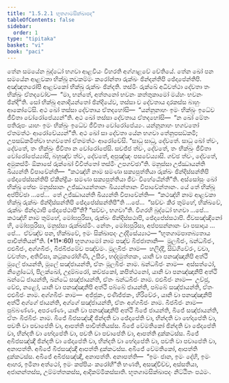 ```yaml
---
title: "1.5.2.1 භූතගාමසික්ඛාපද"
tableOfContents: false
sidebar:
  order: 1
type: "tipitaka"
basket: "vi"
book: "paci"
---
```



<DynamicBreadcrumb />

<Division number="89" book="paci">

<Paragraph number="338" book="paci">
තේන සමයේන බුද්ධෝ භගවා ආළවියං විහරති අග්ගාළවේ චේතියේ. තේන ඛෝ පන සමයේන ආළවකා භික්ඛූ නවකම්මං කරෝන්තා රුක්ඛං ඡින්දන්තිපි ඡේදාපේන්තිපි. අඤ්ඤතරෝපි ආළවකෝ භික්ඛු රුක්ඛං ඡින්දති. තස්මිං රුක්ඛේ අධිවත්ථා දේවතා තං භික්ඛුං ඒතදවෝච—  “මා, භන්තේ, අත්තනෝ භවනං කත්තුකාමෝ මය්හං භවනං ඡින්දී”ති. සෝ භික්ඛු අනාදියන්තෝ ඡින්දියේව, තස්සා ච දේවතාය දාරකස්ස බාහුං ආකෝටේසි. අථ ඛෝ තස්සා දේවතාය ඒතදහෝසි—  “යන්නූනාහං ඉමං භික්ඛුං ඉධේව ජීවිතා වෝරෝපේය්‍යන්”ති. අථ ඛෝ තස්සා දේවතාය ඒතදහෝසි—  “න ඛෝ මේතං පතිරූපං යාහං ඉමං භික්ඛුං ඉධේව ජීවිතා වෝරෝපේය්‍යං. යන්නූනාහං භගවතෝ ඒතමත්ථං ආරෝචේය්‍යන්”ති. අථ ඛෝ සා දේවතා යේන භගවා තේනුපසඞ්කමි; උපසඞ්කමිත්වා භගවතෝ ඒතමත්ථං ආරෝචේසි. “සාධු සාධු, දේවතේ. සාධු ඛෝ ත්වං, දේවතේ, තං භික්ඛුං ජීවිතා න වෝරෝපේසි. සචජ්ජ ත්වං, දේවතේ, තං භික්ඛුං ජීවිතා වෝරෝපේය්‍යාසි, බහුඤ්ච ත්වං, දේවතේ, අපුඤ්ඤං පසවේය්‍යාසි. ගච්ඡ ත්වං, දේවතේ, අමුකස්මිං ඕකාසේ රුක්ඛෝ විවිත්තෝ තස්මිං උපගච්ඡා”ති. මනුස්සා උජ්ඣායන්ති ඛිය්‍යන්ති විපාචේන්ති—  “කථඤ්හි නාම සමණා සක්‍යපුත්තියා රුක්ඛං ඡින්දිස්සන්තිපි ඡේදාපේස්සන්තිපි ඒකින්ද්‍රියං සමණා සක්‍යපුත්තියා ජීවං විහේඨේන්තී”ති.
</Paragraph>

<Paragraph number="339" book="paci">
අස්සෝසුං ඛෝ භික්ඛූ තේසං මනුස්සානං උජ්ඣායන්තානං ඛිය්‍යන්තානං විපාචේන්තානං. යේ තේ භික්ඛූ අප්පිච්ඡා …පේ…  තේ උජ්ඣායන්ති ඛිය්‍යන්ති විපාචේන්ති—  “කථඤ්හි නාම ආළවකා භික්ඛූ රුක්ඛං ඡින්දිස්සන්තිපි ඡේදාපේස්සන්තිපී”ති …පේ…  “සච්චං කිර තුම්හේ, භික්ඛවේ, රුක්ඛං ඡින්දථාපි ඡේදාපේථාපී”ති? “සච්චං, භගවා”ති. විගරහි බුද්ධෝ භගවා …පේ…  කථඤ්හි නාම තුම්හේ, මෝඝපුරිසා, රුක්ඛං ඡින්දිස්සථාපි, ඡේදාපේස්සථාපි. ජීවසඤ්ඤිනෝ හි, මෝඝපුරිසා, මනුස්සා රුක්ඛස්මිං. නේතං, මෝඝපුරිසා, අප්පසන්නානං වා පසාදාය …පේ…  ඒවඤ්ච පන, භික්ඛවේ, ඉමං සික්ඛාපදං උද්දිසේය්‍යාථ—
</Paragraph>

</Division>
<Division number="90" book="paci">

<Paragraph number="340" book="paci">
<Emphasis>“භූතගාමපාතබ්‍යතාය පාචිත්තියන්”</Emphasis>ති. (*11*:<Emphasis>60</Emphasis>)
</Paragraph>

</Division>
<Division number="91" book="paci">

<Paragraph number="341" book="paci">
<Emphasis>භූතගාමෝ</Emphasis> නාම පඤ්ච බීජජාතානි—  මූලබීජං, ඛන්ධබීජං, ඵළුබීජං, අග්ගබීජං, බීජබීජමේව පඤ්චමං.
</Paragraph>

<Paragraph number="342" book="paci">
<Emphasis>මූලබීජං</Emphasis> නාම—  හලිද්දි, සිඞ්ගිවේරං, වචා, වචත්තං, අතිවිසා, කටුකරෝහිණී, උසීරං, භද්දමුත්තකං, යානි වා පනඤ්ඤානිපි අත්ථි මූලේ ජායන්ති, මූලේ සඤ්ජායන්ති, ඒතං මූලබීජං නාම.
</Paragraph>

<Paragraph number="343" book="paci">
<Emphasis>ඛන්ධබීජං</Emphasis> නාම—  අස්සත්ථෝ, නිග්‍රෝධෝ, පිලක්ඛෝ, උදුම්බරෝ, කච්ඡකෝ, කපිත්ථනෝ, යානි වා පනඤ්ඤානිපි අත්ථි ඛන්ධේ ජායන්ති, ඛන්ධේ සඤ්ජායන්ති, ඒතං ඛන්ධබීජං නාම.
</Paragraph>

<Paragraph number="344" book="paci">
<Emphasis>ඵළුබීජං</Emphasis> නාම—  උච්ඡු, වේළු, නළෝ, යානි වා පනඤ්ඤානිපි අත්ථි පබ්බේ ජායන්ති, පබ්බේ සඤ්ජායන්ති, ඒතං ඵළුබීජං නාම.
</Paragraph>

<Paragraph number="345" book="paci">
<Emphasis>අග්ගබීජං</Emphasis> නාම—  අජ්ජුකං, ඵණිජ්ජකං, හිරිවේරං, යානි වා පනඤ්ඤානිපි අත්ථි අග්ගේ ජායන්ති, අග්ගේ සඤ්ජායන්ති, ඒතං අග්ගබීජං නාම.
</Paragraph>

<Paragraph number="346" book="paci">
<Emphasis>බීජබීජං</Emphasis> නාම—  පුබ්බණ්ණං, අපරණ්ණං, යානි වා පනඤ්ඤානිපි අත්ථි බීජේ ජායන්ති, බීජේ සඤ්ජායන්ති, ඒතං බීජබීජං නාම.
</Paragraph>

</Division>
<Division number="92" book="paci">

<Paragraph number="347" book="paci">
බීජේ බීජසඤ්ඤී ඡින්දති වා ඡේදාපේති වා, භින්දති වා භේදාපේති වා, පචති වා පචාපේති වා, ආපත්ති පාචිත්තියස්ස. බීජේ වේමතිකෝ ඡින්දති වා ඡේදාපේති වා, භින්දති වා භේදාපේති වා, පචති වා පචාපේති වා, ආපත්ති දුක්කටස්ස. බීජේ අබීජසඤ්ඤී ඡින්දති වා ඡේදාපේති වා, භින්දති වා භේදාපේති වා, පචති වා පචාපේති වා, අනාපත්ති. අබීජේ බීජසඤ්ඤී ආපත්ති දුක්කටස්ස. අබීජේ වේමතිකෝ, ආපත්ති දුක්කටස්ස. අබීජේ අබීජසඤ්ඤී, අනාපත්ති.
</Paragraph>

</Division>
<Division number="93" book="paci">

<Paragraph number="348" book="paci">
අනාපත්ති—  “ඉමං ජාන, ඉමං දේහි, ඉමං ආහර, ඉමිනා අත්ථෝ, ඉමං කප්පියං කරෝහී”ති භණති, අසඤ්චිච්ච, අස්සතියා, අජානන්තස්ස, උම්මත්තකස්ස, ආදිකම්මිකස්සාති.

</Paragraph>
</Division>

<Paragraph number="349" type="center" book="paci">
භූතගාමසික්ඛාපදං නිට්ඨිතං පඨමං.
</Paragraph>